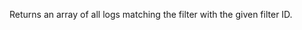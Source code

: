 
Returns an array of all logs matching the filter with the given filter ID. <CreditCost network="evm" method="eth_getFilterLogs" />
